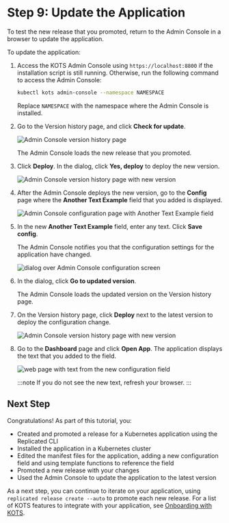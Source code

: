 # Step 9: Update the Application

To test the new release that you promoted, return to the Admin Console in a browser to update the application.

To update the application:

1. Access the KOTS Admin Console using `https://localhost:8800` if the installation script is still running. Otherwise, run the following command to access the Admin Console:

    ```bash
    kubectl kots admin-console --namespace NAMESPACE
    ```

    Replace `NAMESPACE` with the namespace where the Admin Console is installed.

1. Go to the Version history page, and click **Check for update**.

    ![Admin Console version history page](/images/tutorials/tutorial-check-for-update.png)

    The Admin Console loads the new release that you promoted.

1. Click **Deploy**. In the dialog, click **Yes, deploy** to deploy the new version.

    ![Admin Console version history page with new version](/images/tutorials/tutorial-deploy-app.png)

1. After the Admin Console deploys the new version, go to the **Config** page where the **Another Text Example** field that you added is displayed.

    ![Admin Console configuration page with Another Text Example field](/images/tutorials/tutorial-new-config-item.png)

1. In the new **Another Text Example** field, enter any text. Click **Save config**.

   The Admin Console notifies you that the configuration settings for the application have changed.

    ![dialog over Admin Console configuration screen](/images/tutorials/tutorial-go-to-updated-version.png)

1. In the dialog, click **Go to updated version**.

    The Admin Console loads the updated version on the Version history page.

1. On the Version history page, click **Deploy** next to the latest version to deploy the configuration change.

    ![Admin Console version history page with new version](/images/tutorials/tutorial-deploy-config-change.png)

1. Go to the **Dashboard** page and click **Open App**. The application displays the text that you added to the field.

    ![web page with text from the new configuration field](/images/tutorials/tutorial-updated-app.png)

    :::note
    If you do not see the new text, refresh your browser.
    :::

## Next Step

Congratulations! As part of this tutorial, you:
* Created and promoted a release for a Kubernetes application using the Replicated CLI
* Installed the application in a Kubernetes cluster
* Edited the manifest files for the application, adding a new configuration field and using template functions to reference the field
* Promoted a new release with your changes
* Used the Admin Console to update the application to the latest version

As a next step, you can continue to iterate on your application, using `replicated release create --auto` to promote each new release. For a list of KOTS features to integrate with your application, see [Onboarding with KOTS](/vendor/distributing-workflow).
